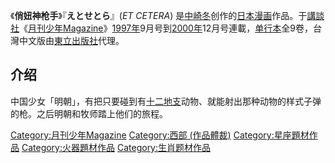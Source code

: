 {{Expand Japanese|time=2021-02-17T09:38:27+00:00}}
{{Notability Unreferenced|time=2021-02-17T09:38:27+00:00}}
《'''俏妞神枪手'''》『'''えとせとら'''』(''ET CETERA'') 是[[中崎冬|中崎冬]]创作的[[日本漫画|日本漫画]]作品。于[[講談社|講談社]]《[[月刊少年Magazine|月刊少年Magazine]]》[[1997年|1997年]]9月号到[[2000年|2000年]]12月号連載，[[单行本|单行本]]全9卷，台灣中文版由[[東立出版社|東立出版社]]代理。

==介绍==
中国少女「明朝」，有把只要碰到有[[十二地支|十二地支]]动物、就能射出那种动物的样式子弹的枪。之后明朝和牧师踏上他们的旅程。
{{Manga-stub}}
{{DEFAULTSORT:えとせとら}}

[[Category:月刊少年Magazine|Category:月刊少年Magazine]]
[[Category:西部_(作品體裁)|Category:西部 (作品體裁)]]

[[Category:星座題材作品|Category:星座題材作品]]
[[Category:火器題材作品|Category:火器題材作品]]
[[Category:生肖题材作品|Category:生肖题材作品]]